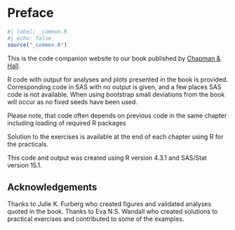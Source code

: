 # Preface {.unnumbered}

```r
#| label: _common.R
#| echo: false
source("_common.R")
```

This is the code companion website to our book published by [Chapman & Hall](https://www.routledge.com/Models-for-Multi-State-Survival-Data-Rates-Risks-and-Pseudo-Values/Andersen-Ravn/p/book/9780367140021# "go to the book at the publisher").

R code with output for analyses and plots presented in the book is provided. Corresponding code in SAS with no output is given, and a few places SAS code is not available. When using bootstrap small deviations from the book will occur as no fixed seeds have been used.

Please note, that code often depends on previous code in the same chapter including loading of required R packages

Solution to the exercises is available at the end of each chapter using R for the practicals.

This code and output was created using R version 4.3.1 and SAS/Stat version 15.1.

## Acknowledgements {.unnumbered}

Thanks to Julie K. Furberg who created figures and validated analyses quoted in the book. Thanks to Eva N.S. Wandall who created solutions to practical exercises and contributed to some of the examples.
